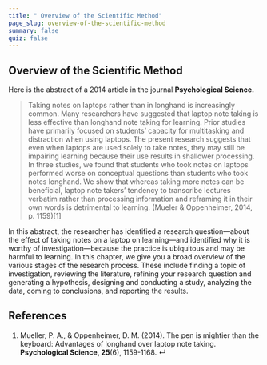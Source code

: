 ```yaml
---
title: " Overview of the Scientific Method"
page_slug: overview-of-the-scientific-method
summary: false
quiz: false
---
```

<section className="content-chunk" aria-labelledby="Overview-of-the-Scientific-Method-253pt" data-subsection-id="Overview-of-the-Scientific-Method-253pt" data-show-header="false">

<h2 className="sr-only" id="Overview-of-the-Scientific-Method-253pt">Overview of the Scientific Method</h2>

Here is the abstract of a 2014 article in the journal __Psychological Science.__

> Taking notes on laptops rather than in longhand is increasingly common. Many researchers have suggested that laptop note taking is less effective than longhand note taking for learning. Prior studies have primarily focused on students’ capacity for multitasking and distraction when using laptops. The present research suggests that even when laptops are used solely to take notes, they may still be impairing learning because their use results in shallower processing. In three studies, we found that students who took notes on laptops performed worse on conceptual questions than students who took notes longhand. We show that whereas taking more notes can be beneficial, laptop note takers’ tendency to transcribe lectures verbatim rather than processing information and reframing it in their own words is detrimental to learning. (Mueler & Oppenheimer, 2014, p. 1159)\[1\]

In this abstract, the researcher has identified a research question—about the effect of taking notes on a laptop on learning—and identified why it is worthy of investigation—because the practice is ubiquitous and may be harmful to learning. In this chapter, we give you a broad overview of the various stages of the research process. These include finding a topic of investigation, reviewing the literature, refining your research question and generating a hypothesis, designing and conducting a study, analyzing the data, coming to conclusions, and reporting the results.

</section>

<section className="content-chunk" aria-labelledby="References-252pt" data-subsection-id="References-252pt" data-show-header="false">

<h2 className="sr-only" id="References-252pt">References</h2>

1.  Mueller, P. A., & Oppenheimer, D. M. (2014). The pen is mightier than the keyboard: Advantages of longhand over laptop note taking. __Psychological Science, 25__(6), 1159-1168. ↵

</section>

